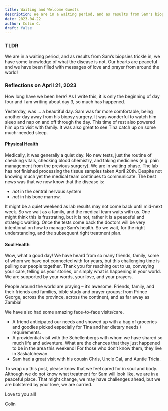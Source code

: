 ```yaml
---
title: Waiting and Welcome Guests
description: We are in a waiting period, and as results from Sam's biopsies trickle in, we have some knowledge of what the disease is not.  Our hearts are peaceful and we have been filled with messages of love and prayer from around the world! 
date: 2023-04-22
author: Colin C.
draft: false
---
```


### TLDR

We are in a waiting period, and as results from Sam's biopsies trickle in, we have some knowledge of what the disease is not. Our hearts are peaceful and we have been filled with messages of love and prayer from around the world!

### Reflections on April 21, 2023

How long have we been here? As I write this, it is only the beginning of day four and I am writing about day 3, so much has happened.

Yesterday, was ... a beautiful day. Sam was far more comfortable, being another day away from his biopsy surgery. It was wonderful to watch him sleep and nap on and off through the day. This time of rest also powered him up to visit with family. It was also great to see Tina catch up on some much-needed sleep.

#### Physical Health

Medically, it was generally a quiet day. No new tests, just the routine of checking vitals, checking blood chemistry, and taking medicines (e.g. pain management from the previous surgery). We are in waiting phase. The lab has not finished processing the tissue samples taken April 20th. Despite not knowing much yet the medical team continues to communicate. The best news was that we now know that the disease is: 

- *not* in the central nervous system 
- *not* in his bone marrow.


It might be a quiet weekend as lab results may not come back until mid-next week. So we wait as a family, and the medical team waits with us. One might think this is frustrating, but it is not, rather it is a peaceful and strategic waiting. Once the tests come back the doctors will be very intentional on how to manage Sam's health. So we wait, for the right understanding, and the subsequent right treatment plan.

#### Soul Health


Wow, what a good day! We have heard from so many friends, family, some of whom we have not connected with for years, but this challenging time is pulling our people together. Thank you for reaching out to us, conveying your care, telling us your stories, or simply what is happening in your world. We are supported by your words, your love, and your prayers.

People around the world are praying -- it's awesome. Friends, family, and their friends and families, bible study and prayer groups; from Prince George, across the province, across the continent, and as far away as Zambia!

We have also had some amazing face-to-face visits/care.

-   A friend anticipated our needs and showed up with a bag of groceries and goodies picked especially for Tina and her dietary needs / requirements.
-   A providential visit with the Schellenbergs with whom we have shared so much life and adventure. What are the chances that they just happened to be in the area this weekend! For those who don't know them, they live in Saskatchewan.
-   Sam had a great visit with his cousin Chris, Uncle Cal, and Auntie Tricia.

To wrap up this post, please know that we feel cared for in soul and body. Although we do not know what treatment for Sam will look like, we are in a peaceful place. That might change, we may have challenges ahead, but we are bolstered by your love, we are carried.

Love to you all!

Colin

